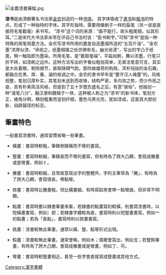 [[File:金農漆書橫幅.jpg|thumb]]
{{汉字}}

'''漆书'''是由清朝著名书法家[[金农|金农]]创造的一种[[汉字字体风格|书体]]。 其字体吸收了[[隶书|隶书]]和[[楷书|楷书]]的特点，形成了一种独特的字体。其字形独特，需要用像刷子一样的扁笔（另一说是直接将毛笔截毫）来书写。
“漆书”这个词的来源：“画不能行，故头粗尾细，似其形耳。”二是宋代大书法家米芾在评自己书法时说：“臣书刷字。”可知“漆书”是指一种特殊的用笔用墨方法。金农写漆书所用的墨是自选墨烟所造的“五百斤油”。“金农墨”浓厚似漆，“谛视之，纸墨相接之处仿佛有毛，幽光徐漾”，写出的字凸于纸面，稍一触指即为墨染。所用毛笔，是“截取毫端”，平扁如刷，蘸以浓墨，行笔只折不转，如漆刷之运作。这种方法写出的字看似粗俗简单，无章法笔意可言，其实是大处着眼，剔除细节，直取磅礴气韵。那险峻雄奇的构局，浑朴钝拙的金石趣，都融合在黑、厚、重、凝的格调之中。金农的隶书早年是“墨守汉人绳墨”的，风格规整，笔划沉厚朴实，其笔划未送到而收锋，结构严密，多内敛之势，而少外拓之姿，具有朴素简洁风格，但是到了五十岁既负盛名之后，有意“骇俗”，他独创一种“渴笔八分”，融汉隶和魏楷于一体，这种被人称之为“漆书”的新书体，笔划方正，棱角分明，横划粗重而竖划纤细，墨色乌黑光亮，犹如漆成，这是其大胆创新、自辟蹊径的标志。

==筆畫特色==
一般書寫漆書時，通常習慣省略一些筆畫。
*橫畫：書寫時較粗，筆鋒側鋒橫而不彎的書寫。

*豎畫：書寫時較細，筆鋒直而不彎的書寫，但有時為了誇大凸顯，會寫成撇畫或是彎畫，例如彳。

*撇畫：書寫時較細，且常故意寫出字的整體外，字的主筆常為「撇」，有時為了誇大凸顯，會寫很長，帶點彎。

*捺畫：書寫時比撇畫粗，但比橫畫細，有時寫起來會帶一點彎曲，但非常不明顯。

*點畫：書寫時要以隸書筆畫來看，若隸書的點畫寫的較橫，則書寫漆書時，以短橫畫書寫，例如氵部；若隸書字體較為直，書寫時則以短豎畫書寫，例如宀的點畫；若為「長點」，書寫時則以捺畫書寫。

*挑畫：漆書較無此筆畫，通常以橫、豎、點等形式出現。

*鈎畫：漆書較無此筆畫，通常會略，例如木；偶爾會寫出，例如戈；若豎鉤筆畫，有時為了誇大凸顯，會寫成撇畫或是彎畫，例如丁、可。

*彎畫：書寫時較豎畫相近，甚至一些字會直接寫成豎畫或其他方式。

[[Category:漢字書體|Category:漢字書體]]